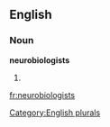 ==English==

===Noun===
'''neurobiologists'''

# {{plural of|[[neurobiologist]]}}

[[Category:English plurals]]

[[fr:neurobiologists]]